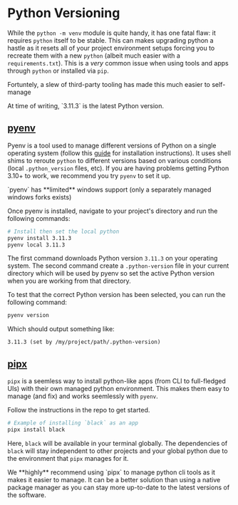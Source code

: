 
# Python Versioning

While the `python -m venv` module is quite handy, it has one fatal flaw: it requires `python` itself to be stable. This can makes upgrading python a hastle as it resets all of your project environment setups forcing you to recreate them with a new `python` (albeit much easier with a `requirements.txt`). This is a *very* common issue when using tools and apps through `python` or installed via `pip`.

Fortuntely, a slew of third-party tooling has made this much easier to self-manage

<Callout type="info">
At time of writing, `3.11.3` is the latest Python version.

</Callout>

## [pyenv](https://github.com/pyenv/pyenv)

Pyenv is a tool used to manage different versions of Python on a single operating system (follow this [guide](https://github.com/pyenv/pyenv#installation) for installation instructions). It uses shell shims to reroute `python` to different versions based on various conditions (local `.python_version` files, etc). If you are having problems getting Python 3.10+ to work, we recommend you try `pyenv` to set it up.

<Callout type="warning">
`pyenv` has **limited** windows support (only a separately managed windows forks exists)

</Callout>

Once pyenv is installed, navigate to your project's directory and run the following commands:

```bash copy
# Install then set the local python
pyenv install 3.11.3
pyenv local 3.11.3
```

The first command downloads Python version `3.11.3` on your operating system. The second command create a `.python-version` file in your current directory which will be used by pyenv so set the active Python version when you are working from that directory.

To test that the correct Python version has been selected, you can run the following command:

```bash copy
pyenv version
```

Which should output something like:

```
3.11.3 (set by /my/project/path/.python-version)
```

## [pipx](https://github.com/pypa/pipx)

`pipx` is a seemless way to install python-like apps (from CLI to full-fledged UIs) with their own managed python environment. This makes them easy to manage (and fix) and works seemlessly with `pyenv`.

Follow the instructions in the repo to get started.

```bash copy
# Example of installing `black` as an app
pipx install black
```

Here, `black` will be available in your terminal globally. The dependencies of `black` will stay independent to other projects and your global python due to the environment that `pipx` manages for it.

<Callout type="info">
We **highly** recommend using `pipx` to manage python cli tools as it makes it easier to manage. It can be a better solution than using a native package manager as you can stay more up-to-date to the latest versions of the software.

</Callout>

